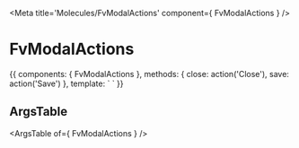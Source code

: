 
<Meta title='Molecules/FvModalActions' component={ FvModalActions } />

# FvModalActions

<Canvas>
<Story name='Common' height='150px'>{{
  components: { FvModalActions },
  methods: {
    close: action('Close'),
    save: action('Save')
  },
  template: `<FvModalActions
    @modal:actions:close="close"
    @modal:actions:save="save"
  >
  </FvModalActions>`
}}</Story>
</Canvas>

## ArgsTable

<ArgsTable of={ FvModalActions } />
